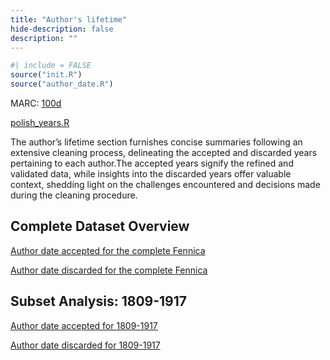 ```yaml
---
title: "Author's lifetime"
hide-description: false
description: ""
---
```


```r
#| include = FALSE
source("init.R")
source("author_date.R")
```

MARC: [100d](https://www.loc.gov/marc/bibliographic/bd100.html)

[polish_years.R](https://github.com/fennicahub/fennica/blob/master/R/polish_years.R)

The author's lifetime section furnishes concise summaries following an extensive cleaning process, delineating the accepted and discarded years pertaining to each author.The accepted years signify the refined and validated data, while insights into the discarded years offer valuable context, shedding light on the challenges encountered and decisions made during the cleaning procedure.

## Complete Dataset Overview

[Author date accepted for the complete Fennica](dataTable/data_table.html?path=../output.tables/author_date_accepted.csv)

[Author date discarded for the complete Fennica](dataTable/data_table.html?path=../output.tables/author_date_discarded.csv)

## Subset Analysis: 1809-1917

[Author date accepted for 1809-1917](dataTable/data_table.html?path=../output.tables/author_date_accepted_19.csv)

[Author date discarded for 1809-1917](dataTable/data_table.html?path=../output.tables/author_date_discarded_19.csv)
